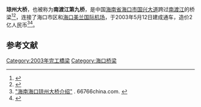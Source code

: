 {{Infobox bridge
| bridge_name      = 琼州大桥
| native_name_lang = 
| image            = Qiongzhou Bridge - 01.jpg
| image_size       = 250px
| alt              = 
| caption          = 
| official_name    = 
| other_name       = 南渡江第九桥
| carries          = 
| crosses          = [[南渡江|南渡江]]
| locale           = {{CHN}}[[海南省|海南省]][[海口市|海口市]]
| owner            = 
| maint            = 
| id               =
| website          =
| architect        = 
| designer         = 
| engineering      = 
| design           = [[拱桥|拱桥]]
| material         = 钢
| length           = {{convert|1396.98|m|ft}}
| width            = {{convert|23|m|ft}}
| height           = 
| mainspan         = 
| spans            = 
| pierswater       = 
| load             = 
| clearance        = 
| below            = 
| life             = 
| builder          = 
| fabricator       = 
| begin            =
| complete         = 
| cost             = 2亿人民币
| open             = 2003年5月12日
| inaugurated      = 
| toll             = 
| traffic          = 
| preceded         = 
| followed         = 
| heritage         = 
| collapsed        = 
| closed           = 
| replaces         =
| map_cue          = 
| map_image        = 
| map_alt          = 
| map_text         = 
| map_width        = 
| coordinates      = 
| lat              = 20.018605
| long             = 110.384192
| coordinates_display = inline,title
| coordinates_region  = CN-46
| map_type            = China Hainan
}}
'''琼州大桥'''，也被称为'''南渡江第九桥'''，是中国[[海南省|海南省]][[海口市|海口市]][[国兴大道|国兴大道]]跨过[[南渡江|南渡江]]的桥梁<ref>{{Cite web|author = 郭祖莹|url = http://www.hinews.cn/news/system/2012/12/18/015253277.shtml|title = 琼州大桥重要部件材料缺损严重 或将大修(图)_新闻_南海网|publisher = Hinews.cn|date = 2012-12-18|accessdate = 2013-04-12}}</ref><ref>{{Cite web|url = http://www.ludongpo.com/bk/qiaoliang/ShowInfo.asp?InfoID=21873|title = 海口琼州大桥 【南渡江第九桥】[语文大百科-东坡语文]|publisher = Ludongpo.com|date = 2008-12-25|accessdate = 2013-04-12}}</ref>，连接了海口市区和[[海口美兰国际机场|海口美兰国际机场]]，于2003年5月12日建成通车，造价2亿人民币<ref name="china1"><span class="citation web">[http://www.66766china.com/jingqu/xiangqing.asp?id=4269 "海南海口琼州大桥介绍"] {{Webarchive|url=https://archive.today/20130628091524/http://www.66766china.com/jingqu/xiangqing.asp?id=4269 |date=2013-06-28 }}. 66766china.com<span class="reference-accessdate">. </span></span></ref><ref>{{Cite web|url = http://news.sina.com.cn/c/2003-05-13/0841118718s.shtml|title = 琼州大桥和海文高速公路海口连接线通车|publisher = News.sina.com.cn|date = 2003-05-13|accessdate = 2013-04-12}}</ref>。

== 参考文献 ==
{{Reflist}}
{{Crossings navbox
|structure= 桥梁
|place= [[南渡江|南渡江]]
|bridge= 琼州大桥
|bridge signs=双向四车道公路
|upstream= [[海瑞大桥|海瑞大桥]]
|upstream signs=双向六车道公路
|downstream= [[新东大桥_(海口)|新东大桥]]
|downstream signs=双向六车道公路
}}
[[Category:2003年完工橋梁|Category:2003年完工橋梁]]
[[Category:海口桥梁|Category:海口桥梁]]
{{bridge-stub}}